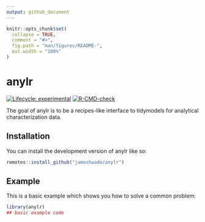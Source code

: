 ```yaml
---
output: github_document
---
```


<!-- README.md is generated from README.Rmd. Please edit that file -->

```r
knitr::opts_chunk$set(
  collapse = TRUE,
  comment = "#>",
  fig.path = "man/figures/README-",
  out.width = "100%"
)
```

# anylr

<!-- badges: start -->
[![Lifecycle: experimental](https://img.shields.io/badge/lifecycle-experimental-orange.svg)](https://lifecycle.r-lib.org/articles/stages.html#experimental)
[![R-CMD-check](https://github.com/JamesHWade/anylr/actions/workflows/R-CMD-check.yaml/badge.svg)](https://github.com/JamesHWade/anylr/actions/workflows/R-CMD-check.yaml)
<!-- badges: end -->

The goal of anylr is to be a recipes-like interface to tidymodels for analytical characterization data.

## Installation

You can install the development version of anylr like so:

``` r
remotes::install_github("jameshwade/anylr")
```

## Example

This is a basic example which shows you how to solve a common problem:

```r
library(anylr)
## basic example code
```
